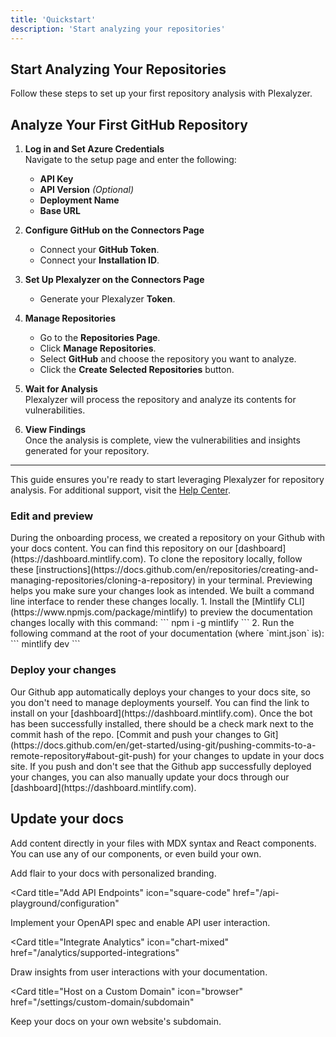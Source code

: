 ```yaml
---
title: 'Quickstart'
description: 'Start analyzing your repositories'
---
```


## Start Analyzing Your Repositories

Follow these steps to set up your first repository analysis with Plexalyzer.

## Analyze Your First GitHub Repository

1. **Log in and Set Azure Credentials**  
   Navigate to the setup page and enter the following:

   - **API Key**  
   - **API Version** *(Optional)*  
   - **Deployment Name**  
   - **Base URL**  

2. **Configure GitHub on the Connectors Page**  
   - Connect your **GitHub Token**.  
   - Connect your **Installation ID**.  

3. **Set Up Plexalyzer on the Connectors Page**  
   - Generate your Plexalyzer **Token**.  

4. **Manage Repositories**  
   - Go to the **Repositories Page**.  
   - Click **Manage Repositories**.  
   - Select **GitHub** and choose the repository you want to analyze.  
   - Click the **Create Selected Repositories** button.  

5. **Wait for Analysis**  
   Plexalyzer will process the repository and analyze its contents for vulnerabilities.  

6. **View Findings**  
   Once the analysis is complete, view the vulnerabilities and insights generated for your repository.

---

This guide ensures you're ready to start leveraging Plexalyzer for repository analysis. For additional support, visit the [Help Center](#).

### Edit and preview

<AccordionGroup>
  <Accordion icon="github" title="Clone your docs locally">
    During the onboarding process, we created a repository on your Github with
    your docs content. You can find this repository on our
    [dashboard](https://dashboard.mintlify.com). To clone the repository
    locally, follow these
    [instructions](https://docs.github.com/en/repositories/creating-and-managing-repositories/cloning-a-repository)
    in your terminal.
  </Accordion>
  <Accordion icon="rectangle-terminal" title="Preview changes">
    Previewing helps you make sure your changes look as intended. We built a
    command line interface to render these changes locally. 1. Install the
    [Mintlify CLI](https://www.npmjs.com/package/mintlify) to preview the
    documentation changes locally with this command: ``` npm i -g mintlify ```
    2. Run the following command at the root of your documentation (where
    `mint.json` is): ``` mintlify dev ```
  </Accordion>
</AccordionGroup>

### Deploy your changes

<AccordionGroup>

<Accordion icon="message-bot" title="Install our Github app">
  Our Github app automatically deploys your changes to your docs site, so you
  don't need to manage deployments yourself. You can find the link to install on
  your [dashboard](https://dashboard.mintlify.com). Once the bot has been
  successfully installed, there should be a check mark next to the commit hash
  of the repo.
</Accordion>
<Accordion icon="rocket" title="Push your changes">
  [Commit and push your changes to
  Git](https://docs.github.com/en/get-started/using-git/pushing-commits-to-a-remote-repository#about-git-push)
  for your changes to update in your docs site. If you push and don't see that
  the Github app successfully deployed your changes, you can also manually
  update your docs through our [dashboard](https://dashboard.mintlify.com).
</Accordion>

</AccordionGroup>

## Update your docs

Add content directly in your files with MDX syntax and React components. You can use any of our components, or even build your own.

<CardGroup>

<Card title="Style Your Docs" icon="paintbrush" href="/settings/global">
  Add flair to your docs with personalized branding.
</Card>

<Card
  title="Add API Endpoints"
  icon="square-code"
  href="/api-playground/configuration"
>
  Implement your OpenAPI spec and enable API user interaction.
</Card>

<Card
  title="Integrate Analytics"
  icon="chart-mixed"
  href="/analytics/supported-integrations"
>
  Draw insights from user interactions with your documentation.
</Card>

<Card
  title="Host on a Custom Domain"
  icon="browser"
  href="/settings/custom-domain/subdomain"
>
  Keep your docs on your own website's subdomain.
</Card>

</CardGroup>

